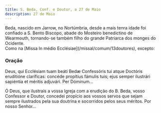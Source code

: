```yaml
---
title: S. Beda, Conf. e Doutor, a 27 de Maio
description: 27 de Maio
---
```


<aside>
  Beda, nascido em Jarrow, no Nortúmbria, desde a mais tenra idade foi confiado
  a S. Bento Biscopo, abade do Mosteiro benedictino de Wearmouth, tornando-se
  também filho do grande Patriarca dos monges do Ocidente.
</aside>

<aside>
  Como na [Missa In médio Ecclésiae](/missal/comum/13doutores), excepto:
</aside>

### Oração

<div class="side-by-side not-content">

Deus, qui Ecclésiam tuam beáti Bedæ Confessóris tui atque Doctóris eruditióne claríficas: concéde propítius fámulis tuis; ejus semper ilustrári sapiéntia et méritis adjuvári. Per Dóminum...

Ó Deus, que ilustrais a vossa Igreja com a erudição do B. Beda, vosso Confessor e Doutor, concedei propício aos vossos servos que sejam sempre ilustrados pela sua doutrina e socorridos pelos seus méritos. Por nosso Senhor...

</div>
